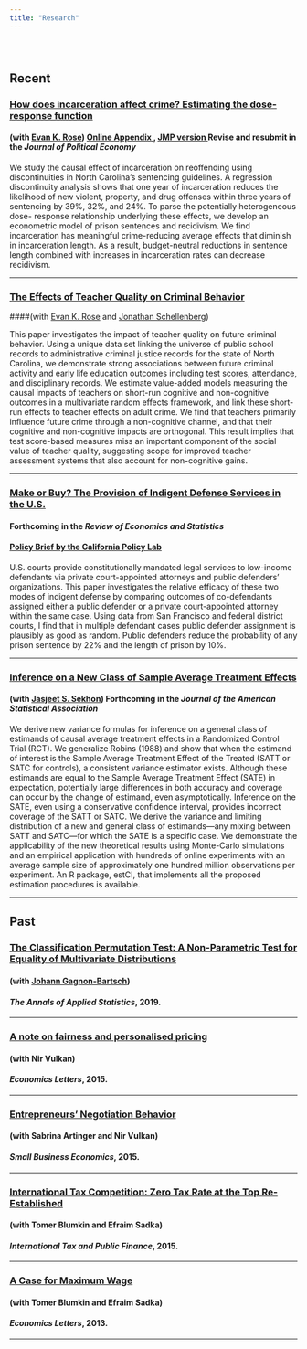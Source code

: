 ```yaml
---
title: "Research"
---
```


<br>

# {.tabset .tabset-fade .tabset-pills} 

## Recent

### <a href="files/Rose_Shemtov_2020_Manuscript.pdf" target="_blank"> How does incarceration affect crime? Estimating the dose-response function  </a> 
#### (with <a href="https://ekrose.github.io/" target="_blank">Evan K. Rose</a>) <a href="files/Rose_Shemtov_2020_Online_Appendix.pdf" target="_blank"> Online Appendix </a>,  <a href="files/YotamShemTov_JMP.pdf" target="_blank"> JMP version  </a> Revise and resubmit in the *Journal of Political Economy*   



We study the causal effect of incarceration on reoffending using discontinuities in North
Carolina’s sentencing guidelines. A regression discontinuity analysis shows that one year of
incarceration reduces the likelihood of new violent, property, and drug offenses within three
years of sentencing by 39%, 32%, and 24%. To parse the potentially heterogeneous dose-
response relationship underlying these effects, we develop an econometric model of prison
sentences and recidivism. We find incarceration has meaningful crime-reducing average effects
that diminish in incarceration length. As a result, budget-neutral reductions in sentence
length combined with increases in incarceration rates can decrease recidivism.


<!-- ### <a href="files/YotamShemTov_JMP.pdf" target="_blank"> Does Incarceration Increase Crime? (**Job Market Paper**) </a>  -->
<!-- #### (with <a href="https://ekrose.github.io/" target="_blank">Evan K. Rose</a>) -->

<!-- This paper studies the causal effect of incarceration on reoffending using discontinuities in -->
<!-- state sentencing guidelines and two decades of administrative records from North Carolina. A -->
<!-- regression discontinuity analysis shows that one year of incarceration reduces the likelihood of -->
<!-- committing new assault, property, and drug offenses within three years of conviction by 38%, -->
<!-- 24%, and 20%, respectively. Incarceration sentences temporarily incapacitate offenders by -->
<!-- removing them from society but can also influence post-release criminal behavior. To parse -->
<!-- the non-linear and heterogeneous effects of these channels, we develop an econometric model of -->
<!-- sentencing length and recidivism. Our model allows for Roy-style selection into sentencing on -->
<!-- the basis of latent criminality. We propose a two-step control function estimator of the model -->
<!-- parameters and show that our estimates accurately reproduce the reduced form effects of -->
<!-- the sentencing discontinuities we study. Our parameter estimates indicate that incarceration -->
<!-- has modest crime-reducing behavioral effects that are diminishing in incarceration length. -->
<!-- A cost-benefit analysis suggests, however, that the benefit of reducing crime by lengthening -->
<!-- sentences (through both incapacitation and behavioral channels) is outweighed by the large -->
<!-- fiscal costs of incarceration. -->

---

<!-- --- -->

### <a href="https://drive.google.com/file/d/1agkUuMjtPIPoQlgQEel3tVVofs2WFVsA/view" target="_blank"> The Effects of Teacher Quality on Criminal Behavior </a> 
####(with  <a href="https://ekrose.github.io/" target="_blank">Evan K. Rose</a> and <a href="https://sites.google.com/view/jonathanschellenberg/" target="_blank">Jonathan Schellenberg</a>)

This paper investigates the impact of teacher quality on future criminal behavior. Using a unique data set linking the universe of public school records to administrative criminal justice records for the state of North Carolina, we demonstrate strong associations between future criminal activity and early life education outcomes including test scores, attendance, and disciplinary records. We estimate value-added models measuring the causal impacts of teachers on short-run cognitive and non-cognitive outcomes in a multivariate random effects framework, and link these short-run effects to teacher effects on adult crime. We find that teachers primarily influence future crime through a non-cognitive channel, and that their cognitive and non-cognitive impacts are orthogonal. This result implies that test score-based measures miss an important component of the social value of teacher quality, suggesting scope for improved teacher assessment systems that also account for non-cognitive gains.

---

<!-- --- -->

### <a href="files/Shemtov_indigent_2019.pdf" target="_blank">Make or Buy? The Provision of Indigent Defense Services in the U.S. </a> 
#### Forthcoming in the *Review of Economics and Statistics*  

#### <a href="https://www.capolicylab.org/comparing-criminal-defense-brief/"target="_blank">Policy Brief by the California Policy Lab</a> 

U.S. courts provide constitutionally mandated legal services to low-income defendants via private court-appointed attorneys and public defenders’ organizations. This paper investigates the relative efficacy of these two modes of indigent defense by comparing outcomes of co-defendants assigned either a public defender or a private court-appointed attorney within the same case. Using data from San Francisco and federal district courts, I find that in multiple defendant cases public defender assignment is plausibly as good as random. Public defenders reduce the probability of any prison sentence by 22% and the length of prison by 10%.

---

### <a href="https://arxiv.org/abs/1708.02140" target="_blank">Inference on a New Class of Sample Average Treatment Effects</a>
#### (with <a href="http://sekhon.berkeley.edu/" target="_blank">Jasjeet S. Sekhon</a>) Forthcoming in the *Journal of the American Statistical Association*

We derive new variance formulas for inference on a general class of estimands of causal average treatment effects in a Randomized Control Trial (RCT). We generalize Robins (1988) and show that when the estimand of interest is the Sample Average Treatment Effect of the Treated (SATT or SATC for controls), a consistent variance estimator exists. Although these estimands are equal to the Sample Average Treatment Effect (SATE) in expectation, potentially large differences in both accuracy and coverage can occur by the change of estimand, even asymptotically. Inference on the SATE, even using a conservative confidence interval, provides incorrect coverage of the SATT or SATC. We derive the variance and limiting distribution of a new and general class of estimands---any mixing between SATT and SATC---for which the SATE is a specific case. We demonstrate the applicability of the new theoretical results using Monte-Carlo simulations and an empirical application with hundreds of online experiments with an average sample size of approximately one hundred million observations per experiment. An R package, estCI, that implements all the proposed estimation procedures is available. 
<!-- https://github.com/yotamshemtov/estCI -->





---

## Past

### <a href="https://arxiv.org/abs/1611.06408" target="_blank">The Classification Permutation Test: A Non-Parametric Test for Equality of Multivariate Distributions</a>
#### (with <a href="http://dept.stat.lsa.umich.edu/~johanngb/" target="_blank">Johann Gagnon-Bartsch</a>) 
#### *The Annals of Applied Statistics*, 2019.

---

### <a href="http://www.sciencedirect.com/science/article/pii/S0165176515003705" target="_blank">A note on fairness and personalised pricing</a>
#### (with Nir Vulkan) 
#### *Economics Letters*, 2015.

---

### <a href="https://link.springer.com/article/10.1007/s11187-014-9619-8" target="_blank">Entrepreneurs' Negotiation Behavior</a>
#### (with Sabrina Artinger and Nir Vulkan) 
#### *Small Business Economics*, 2015.

---

### <a href="https://link.springer.com/article/10.1007/s10797-014-9335-y" target="_blank">International Tax Competition: Zero Tax Rate at the Top Re-Established</a>                                            
#### (with Tomer Blumkin and Efraim Sadka) 
#### *International Tax and Public Finance*, 2015.     

---

### <a href="http://www.sciencedirect.com/science/article/pii/S0165176513002413" target="_blank">A Case for Maximum Wage</a>
#### (with Tomer Blumkin and Efraim Sadka) 
#### *Economics Letters*, 2013.

---

 <!-- <a href="trilnick2014whatdrives.pdf" target="_blank">draft-<i class="fa fa-file-pdf-o" aria-hidden="true"></i></a> -->






